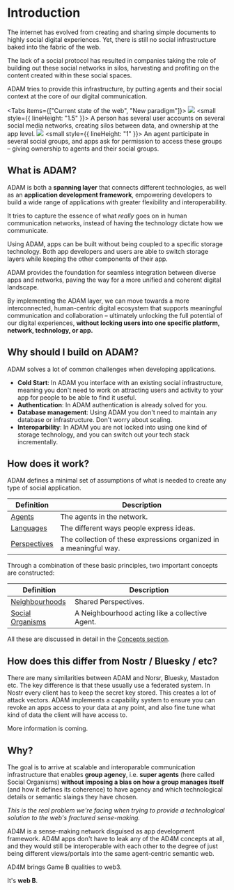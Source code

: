 
# Introduction

The internet has evolved from creating and sharing simple documents to highly social digital experiences.
Yet, there is still no social infrastructure baked into the fabric of the web.

The lack of a social protocol has resulted in companies taking the role of building out these social networks
in silos, harvesting and profiting on the content created within these social spaces.

ADAM tries to provide this infrastructure, by putting agents and their social context
at the core of our digital communication.

<Tabs items={["Current state of the web", "New paradigm"]}>
  <Tab>
    <img src="/images/web-a.png" />
    <small style={{ lineHeight: "1.5" }}>
      A person has several user accounts on several social media networks,
      creating silos between data, and ownership at the app level.
    </small>
  </Tab>
  <Tab>
    <img src="/images/web-b.png" />
    <small style={{ lineHeight: "1" }}>
      An agent participate in several social groups, and apps ask for permission
      to access these groups – giving ownership to agents and their social
      groups.
    </small>
  </Tab>
</Tabs>

## What is ADAM?

ADAM is both a **spanning layer** that connects different technologies, as well as an
**application development framework**, empowering developers to build a wide range of
applications with greater flexibility and interoperability.

It tries to capture the essence of what _really_ goes on in human communication networks,
instead of having the technology dictate how we communicate.

Using ADAM, apps can be built without being coupled to a specific storage
technology. Both app developers and users are able to switch storage
layers while keeping the other components of their app.

ADAM provides the foundation for seamless
integration between diverse apps and networks, paving the way for a
more unified and coherent digital landscape.

By implementing the ADAM layer, we can move towards a more interconnected,
human-centric digital ecosystem that supports meaningful communication and
collaboration – ultimately unlocking the full potential of our digital experiences,
**without locking users into one specific platform, network, technology, or app.**

## Why should I build on ADAM?

ADAM solves a lot of common challenges when developing applications.

- **Cold Start**: In ADAM you interface with an existing social infrastructure, meaning you don't need to work on attracting users and activity to your app for people to be able to find it useful.
- **Authentication**: In ADAM authentication is already solved for you.
- **Database management**: Using ADAM you don't need to maintain any database or infrastructure. Don't worry about scaling.
- **Interoparbility**: In ADAM you are not locked into using one kind of storage technology, and you can switch out your tech stack incrementally.

## How does it work?

ADAM defines a minimal set of assumptions of what is needed to create any type of social application.

| Definition                             | Description                                                        |
| -------------------------------------- | ------------------------------------------------------------------ |
| [Agents](/concepts#agents)             | The agents in the network.                                         |
| [Languages](/concepts#languages)       | The different ways people express ideas.                           |
| [Perspectives](/concepts#perspectives) | The collection of these expressions organized in a meaningful way. |

Through a combination of these basic principles, two important concepts are constructed:

| Definition                              | Description                                     |
| --------------------------------------- | ----------------------------------------------- |
| [Neighbourhoods](/concepts#agents)      | Shared Perspectives.                            |
| [Social Organisms](/concepts#languages) | A Neighbourhood acting like a collective Agent. |

All these are discussed in detail in the [Concepts section](/concepts).

## How does this differ from Nostr / Bluesky / etc?

There are many similarities between ADAM and Norsr, Bluesky, Mastadon etc.
The key difference is that these usually use a federated system. In Nostr every client has to keep the secret key stored.
This creates a lot of attack vectors. ADAM implements a capability system to ensure you can revoke an apps access to your data at any point,
and also fine tune what kind of data the client will have access to.

More information is coming.

## Why?

The goal is to arrive at scalable and interoparable communication infrastructure
that enables **group agency**, i.e. **super agents** (here called Social Organisms)
**without imposing a bias on how a group manages itself**
(and how it defines its coherence) to have agency
and which technological details or semantic slaings they have chosen.

_This is the real problem we're facing when trying to provide a
technological solution to the web's fractured sense-making._

AD4M is a sense-making network disguised as app development framework.
AD4M apps don't have to leak any of the AD4M concepts at all,
and they would still be interoperable with each other to the degree
of just being different views/portals into the same agent-centric semantic web.

AD4M brings Game B qualities to web3.

It's **web B**.

